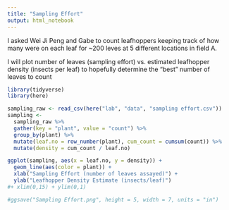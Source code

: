 ```yaml
---
title: "Sampling Effort"
output: html_notebook
---
```


I asked Wei Ji Peng and Gabe to count leafhoppers keeping track of how many were on each leaf for ~200 leves at 5 different locations in field A.

I will plot number of leaves (sampling effort) vs. estimated leafhopper density (insects per leaf) to hopefully determine the "best" number of leaves to count

```r
library(tidyverse)
library(here)
```

```r
sampling_raw <- read_csv(here("lab", "data", "sampling effort.csv"))
sampling <-
  sampling_raw %>% 
  gather(key = "plant", value = "count") %>% 
  group_by(plant) %>% 
  mutate(leaf.no = row_number(plant), cum_count = cumsum(count)) %>% 
  mutate(density = cum_count / leaf.no) 
```

```r
ggplot(sampling, aes(x = leaf.no, y = density)) + 
  geom_line(aes(color = plant)) + 
  xlab("Sampling Effort (number of leaves assayed)") + 
  ylab("Leafhopper Density Estimate (insects/leaf)") 
#+ xlim(0,15) + ylim(0,1)

#ggsave("Sampling Effort.png", height = 5, width = 7, units = "in")
```

